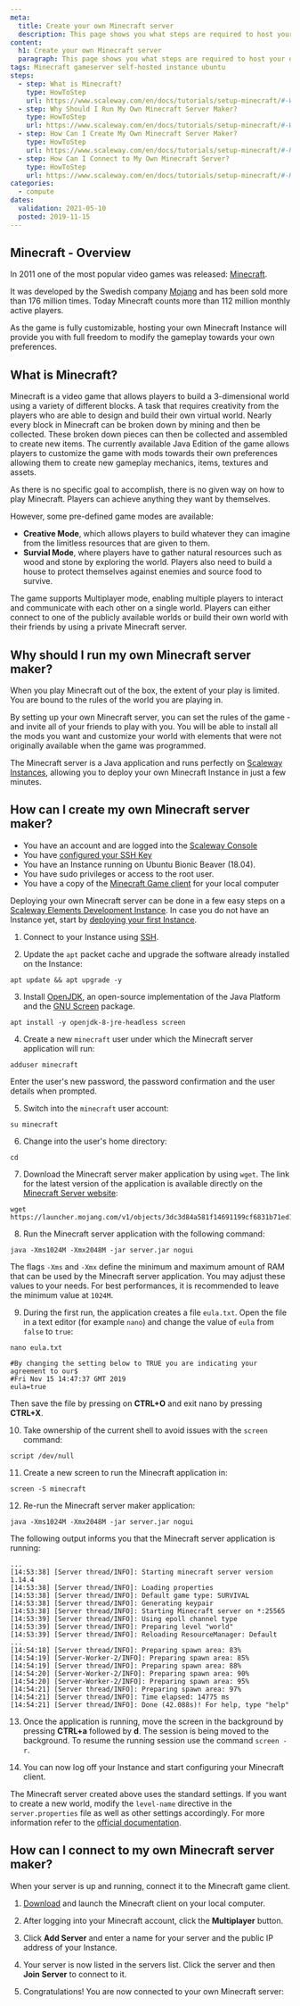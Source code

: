 ```yaml
---
meta:
  title: Create your own Minecraft server
  description: This page shows you what steps are required to host your own Minecraft server on a Scaleway Elements Instance.
content:
  h1: Create your own Minecraft server
  paragraph: This page shows you what steps are required to host your own Minecraft server on a Scaleway Elements Instance.
tags: Minecraft gameserver self-hosted instance ubuntu
steps:
  - step: What is Minecraft?
    type: HowToStep
    url: https://www.scaleway.com/en/docs/tutorials/setup-minecraft/#-What-is-Minecraft
  - step: Why Should I Run My Own Minecraft Server Maker?
    type: HowToStep
    url: https://www.scaleway.com/en/docs/tutorials/setup-minecraft/#-Why-Should-I-Run-My-Own-Minecraft-Server-Maker
  - step: How Can I Create My Own Minecraft Server Maker?
    type: HowToStep
    url: https://www.scaleway.com/en/docs/tutorials/setup-minecraft/#-How-Can-I-Create-My-Own-Minecraft-Server-Maker
  - step: How Can I Connect to My Own Minecraft Server?
    type: HowToStep
    url: https://www.scaleway.com/en/docs/tutorials/setup-minecraft/#-How-Can-I-Connect-to-My-Own-Minecraft-Server-Maker
categories:
  - compute
dates:
  validation: 2021-05-10
  posted: 2019-11-15
---
```


## Minecraft - Overview

In 2011 one of the most popular video games was released: [Minecraft](https://www.minecraft.net/en-us/).

It was developed by the Swedish company [Mojang](https://www.mojang.com/) and has been sold more than 176 million times. Today Minecraft counts more than 112 million monthly active players.

As the game is fully customizable, hosting your own Minecraft Instance will provide you with full freedom to modify the gameplay towards your own preferences.

## What is Minecraft?

Minecraft is a video game that allows players to build a 3-dimensional world using a variety of different blocks. A task that requires creativity from the players who are able to design and build their own virtual world. Nearly every block in Minecraft can be broken down by mining and then be collected. These broken down pieces can then be collected and assembled to create new items.
The currently available Java Edition of the game allows players to customize the game with mods towards their own preferences allowing them to create new gameplay mechanics, items, textures and assets.

As there is no specific goal to accomplish, there is no given way on how to play Minecraft. Players can achieve anything they want by themselves.

However, some pre-defined game modes are available:

- **Creative Mode**, which allows players to build whatever they can imagine from the limitless resources that are given to them.
- **Survial Mode**, where players have to gather natural resources such as wood and stone by exploring the world. Players also need to build a house to protect themselves against enemies and source food to survive.

The game supports Multiplayer mode, enabling multiple players to interact and communicate with each other on a single world. Players can either connect to one of the publicly available worlds or build their own world with their friends by using a private Minecraft server.

## Why should I run my own Minecraft server maker?

When you play Minecraft out of the box, the extent of your play is limited.
You are bound to the rules of the world you are playing in.

By setting up your own Minecraft server, you can set the rules of the game - and invite all of your friends to play with you.
You will be able to install all the mods you want and customize your world with elements that were not originally available when the game was programmed.

The Minecraft server is a Java application and runs perfectly on [Scaleway Instances](https://www.scaleway.com/en/virtual-instances/), allowing you to deploy your own Minecraft Instance in just a few minutes.

## How can I create my own Minecraft server maker?

<Message type="requirement">

- You have an account and are logged into the [Scaleway Console](https://console.scaleway.com)
- You have [configured your SSH Key](/console/my-project/how-to/create-ssh-key/)
- You have an Instance running on Ubuntu Bionic Beaver (18.04).
- You have sudo privileges or access to the root user.
- You have a copy of the [Minecraft Game client](https://www.minecraft.net/en-us/) for your local computer

</Message>

Deploying your own Minecraft server can be done in a few easy steps on a [Scaleway Elements Development Instance](https://www.scaleway.com/en/virtual-instances/development/). In case you do not have an Instance yet, start by [deploying your first Instance](/compute/instances/how-to/create-an-instance/).

1. Connect to your Instance using [SSH](/compute/instances/how-to/connect-to-instance/).

2. Update the `apt` packet cache and upgrade the software already installed on the Instance:

  ```
  apt update && apt upgrade -y
  ```

3. Install [OpenJDK](https://openjdk.java.net/), an open-source implementation of the Java Platform and the [GNU Screen](https://www.gnu.org/software/screen/) package.

  ```
  apt install -y openjdk-8-jre-headless screen
  ```

4. Create a new `minecraft` user under which the Minecraft server application will run:

  ```
  adduser minecraft
  ```

  Enter the user's new password, the password confirmation and the user details when prompted.

5. Switch into the `minecraft` user account:

  ```
  su minecraft
  ```

6. Change into the user's home directory:

  ```
  cd
  ```

7. Download the Minecraft server maker application by using `wget`. The link for the latest version of the application is available directly on the [Minecraft Server website](https://www.minecraft.net/en-us/download/server):

  ```
  wget https://launcher.mojang.com/v1/objects/3dc3d84a581f14691199cf6831b71ed1296a9fdf/server.jar
  ```

8. Run the Minecraft server application with the following command:

  ```
  java -Xms1024M -Xmx2048M -jar server.jar nogui
  ```

  <Message type="important">

  The flags `-Xms` and `-Xmx` define the minimum and maximum amount of RAM that can be used by the Minecraft server application. You may adjust these values to your needs. For best performances, it is recommended to leave the minimum value at `1024M`.

  </Message> 

9. During the first run, the application creates a file `eula.txt`. Open the file in a text editor (for example `nano`) and change the value of `eula` from `false` to `true`:

  ```
  nano eula.txt
  ```

  ```
  #By changing the setting below to TRUE you are indicating your agreement to our$
  #Fri Nov 15 14:47:37 GMT 2019
  eula=true
  ```

  Then save the file by pressing on **CTRL+O** and exit nano by pressing **CTRL+X**.

10. Take ownership of the current shell to avoid issues with the `screen` command:

  ```
  script /dev/null
  ```

11. Create a new screen to run the Minecraft application in:

  ```
  screen -S minecraft
  ```

12. Re-run the Minecraft server maker application:

  ```
  java -Xms1024M -Xmx2048M -jar server.jar nogui
  ```

  The following output informs you that the Minecraft server application is running:

  ```
  ...
  [14:53:38] [Server thread/INFO]: Starting minecraft server version 1.14.4
  [14:53:38] [Server thread/INFO]: Loading properties
  [14:53:38] [Server thread/INFO]: Default game type: SURVIVAL
  [14:53:38] [Server thread/INFO]: Generating keypair
  [14:53:38] [Server thread/INFO]: Starting Minecraft server on *:25565
  [14:53:39] [Server thread/INFO]: Using epoll channel type
  [14:53:39] [Server thread/INFO]: Preparing level "world"
  [14:53:39] [Server thread/INFO]: Reloading ResourceManager: Default
  ...
  [14:54:18] [Server thread/INFO]: Preparing spawn area: 83%
  [14:54:19] [Server-Worker-2/INFO]: Preparing spawn area: 85%
  [14:54:19] [Server thread/INFO]: Preparing spawn area: 88%
  [14:54:20] [Server-Worker-2/INFO]: Preparing spawn area: 90%
  [14:54:20] [Server-Worker-2/INFO]: Preparing spawn area: 95%
  [14:54:21] [Server thread/INFO]: Preparing spawn area: 97%
  [14:54:21] [Server thread/INFO]: Time elapsed: 14775 ms
  [14:54:21] [Server thread/INFO]: Done (42.088s)! For help, type "help"
  ```

13. Once the application is running, move the screen in the background by pressing **CTRL+a** followed by **d**. The session is being moved to the background. To resume the running session use the command `screen -r`.

14. You can now log off your Instance and start configuring your Minecraft client.

  <Message type="note">

  The Minecraft server created above uses the standard settings. If you want to create a new world, modify the `level-name` directive in the `server.properties` file as well as other settings accordingly. For more information refer to the [official documentation](https://minecraft.gamepedia.com/Server.properties).

  </Message>

## How can I connect to my own Minecraft server maker?

When your server is up and running, connect it to the Minecraft game client.

1. [Download](https://www.minecraft.net/en-us/download/) and launch the Minecraft client on your local computer.

2. After logging into your Minecraft account, click the **Multiplayer** button.

3. Click **Add Server** and enter a name for your server and the public IP address of your Instance.

4. Your server is now listed in the servers list. Click the server and then **Join Server** to connect to it.

5. Congratulations! You are now connected to your own Minecraft server:

  <Lightbox src="scaleway-minecraft_game.png" alt="" />
